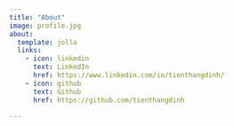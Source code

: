 ```yaml
---
title: "About"
image: profile.jpg
about:
  template: jolla
  links:
    - icon: linkedin
      text: LinkedIn
      href: https://www.linkedin.com/in/tienthangdinh/
    - icon: github
      text: Github
      href: https://github.com/tienthangdinh

---
```


